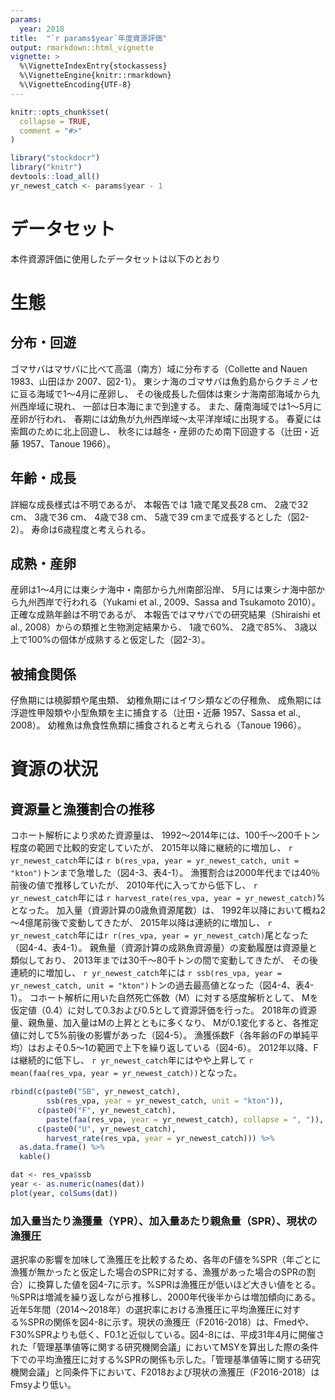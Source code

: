 ```yaml
---
params:
  year: 2018
title:  "`r params$year`年度資源評価"
output: rmarkdown::html_vignette
vignette: >
  %\VignetteIndexEntry{stockassess}
  %\VignetteEngine{knitr::rmarkdown}
  %\VignetteEncoding{UTF-8}
---
```


```r
knitr::opts_chunk$set(
  collapse = TRUE,
  comment = "#>"
)
```

```r
library("stockdocr")
library("knitr")
devtools::load_all()
yr_newest_catch <- params$year - 1
```
#	データセット
本件資源評価に使用したデータセットは以下のとおり

#	生態
## 分布・回遊
ゴマサバはマサバに比べて高温（南方）域に分布する（Collette and Nauen 1983、山田ほか 2007、図2-1）。
東シナ海のゴマサバは魚釣島からクチミノセに亘る海域で1～4月に産卵し、
その後成長した個体は東シナ海南部海域から九州西岸域に現れ、
一部は日本海にまで到達する。
また、薩南海域では1～5月に産卵が行われ、
春期には幼魚が九州西岸域〜太平洋岸域に出現する。
春夏には索餌のために北上回遊し、
秋冬には越冬・産卵のため南下回遊する（辻田・近藤 1957、Tanoue 1966）。

## 年齢・成長
詳細な成長様式は不明であるが、
本報告では
1歳で尾叉長28 cm、
2歳で32 cm、
3歳で36 cm、
4歳で38 cm、
5歳で39 cmまで成長するとした（図2-2）。
寿命は6歳程度と考えられる。 

## 成熟・産卵
産卵は1～4月には東シナ海中・南部から九州南部沿岸、
5月には東シナ海中部から九州西岸で行われる（Yukami et al., 2009、Sassa and Tsukamoto 2010）。
正確な成熟年齢は不明であるが、
本報告ではマサバでの研究結果（Shiraishi et al., 2008）からの類推と生物測定結果から、
1歳で60%、
2歳で85%、
3歳以上で100%の個体が成熟すると仮定した（図2-3）。

## 被捕食関係
仔魚期には橈脚類や尾虫類、
幼稚魚期にはイワシ類などの仔稚魚、
成魚期には浮遊性甲殻類や小型魚類を主に捕食する（辻田・近藤 1957、Sassa et al., 2008）。
幼稚魚は魚食性魚類に捕食されると考えられる（Tanoue 1966）。

# 資源の状況
## 資源量と漁獲割合の推移
コホート解析により求めた資源量は、
1992～2014年には、100千～200千トン程度の範囲で比較的安定していたが、
2015年以降に継続的に増加し、
`r yr_newest_catch`年には
`r b(res_vpa, year = yr_newest_catch, unit = "kton")`トンまで急増した（図4-3、表4-1）。 漁獲割合は2000年代までは40％前後の値で推移していたが、
2010年代に入ってから低下し、
`r yr_newest_catch`年には
`r harvest_rate(res_vpa, year = yr_newest_catch)`%となった。 加入量（資源計算の0歳魚資源尾数）は、
1992年以降において概ね2～4億尾前後で変動してきたが、
2015年以降は連続的に増加し、
`r yr_newest_catch`年には`r r(res_vpa, year = yr_newest_catch)`尾となった（図4-4、表4-1）。
親魚量（資源計算の成熟魚資源量）の変動履歴は資源量と類似しており、
2013年までは30千～80千トンの間で変動してきたが、 その後連続的に増加し、
`r yr_newest_catch`年には
`r ssb(res_vpa, year = yr_newest_catch, unit = "kton")`トンの過去最高値となった（図4-4、表4-1）。
コホート解析に用いた自然死亡係数（M）に対する感度解析として、
Mを仮定値（0.4）に対して0.3および0.5として資源評価を行った。
2018年の資源量、親魚量、加入量はMの上昇とともに多くなり、
Mが0.1変化すると、各推定値に対して5%前後の影響があった（図4-5）。
漁獲係数F（各年齢のFの単純平均）はおよそ0.5～1の範囲で上下を繰り返している（図4-6）。
2012年以降、Fは継続的に低下し、
`r yr_newest_catch`年にはやや上昇して
`r mean(faa(res_vpa, year = yr_newest_catch))`となった。
```r
rbind(c(paste0("SB", yr_newest_catch),
        ssb(res_vpa, year = yr_newest_catch, unit = "kton")),
      c(paste0("F", yr_newest_catch),
        paste(faa(res_vpa, year = yr_newest_catch), collapse = ", ")),
      c(paste0("U", yr_newest_catch),
        harvest_rate(res_vpa, year = yr_newest_catch))) %>%
  as.data.frame() %>%
  kable()
```
```r
dat <- res_vpa$ssb
year <- as.numeric(names(dat))
plot(year, colSums(dat))
```

### 加入量当たり漁獲量（YPR）、加入量あたり親魚量（SPR）、現状の漁獲圧
選択率の影響を加味して漁獲圧を比較するため\ref{fig:test_plot}、各年のF値を%SPR（年ごとに漁獲が無かったと仮定した場合のSPRに対する、漁獲があった場合のSPRの割合）に換算した値を図4-7に示す。%SPRは漁獲圧が低いほど大きい値をとる。％SPRは増減を繰り返しながら推移し、2000年代後半からは増加傾向にある。
近年5年間（2014～2018年）の選択率における漁獲圧に平均漁獲圧に対する%SPRの関係を図4-8に示す。現状の漁獲圧（F2016-2018）は、Fmedや、F30%SPRよりも低く、F0.1と近似している。図4-8には、平成31年4月に開催された「管理基準値等に関する研究機関会議」においてMSYを算出した際の条件下での平均漁獲圧に対する%SPRの関係も示した。「管理基準値等に関する研究機関会議」と同条件下において、F2018および現状の漁獲圧（F2016-2018）はFmsyより低い。

